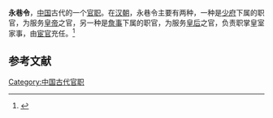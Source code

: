 '''永巷令'''，[[中国|中国]]古代的一个[[官职|官职]]。在[[汉朝|汉朝]]，永巷令主要有两种，一种是[[少府|少府]]下属的职官，为服务[[皇帝|皇帝]]之官，另一种是[[詹事|詹事]]下属的职官，为服务[[皇后|皇后]]之官，负责职掌皇室家事，由[[宦官|宦官]]充任。<ref>{{Cite book | author = 张荣芳 |author2=黄淼章 | title = 南越国史 | location = 广州 | publisher = 广东人民出版社 | date = 2008 | pages = 141-142 |edition=第2版 |ISBN = 978-7-218-01982-6}}</ref>

==参考文献==
{{reflist}}

[[Category:中国古代官职|Category:中国古代官职]]